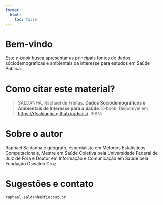 ```yaml
---
format:
  html:
    toc: false
---
```


# Bem-vindo {.unnumbered}

Este *e-book* busca apresentar as principais fontes de dados sóciodemográficas e ambientais de interesse para estudos em Saúde Pública. 

# Como citar este material?

> SALDANHA, Raphael de Freitas. **Dados Sociodemográficos e Ambientais de Interesse para a Saúde**. E-book. Disponível em <https://rfsaldanha.github.io/dsais/>. ISBN: 

# Sobre o autor

Raphael Saldanha é geógrafo, especialista em Métodos Estatísticos Computacionais, Mestre em Saúde Coletiva pela Universidade Federal de Juiz de Fora e Doutor em Informação e Comunicação em Saúde pela Fundação Oswaldo Cruz.

# Sugestões e contato

```
raphael.saldanha@fiocruz.br
```
